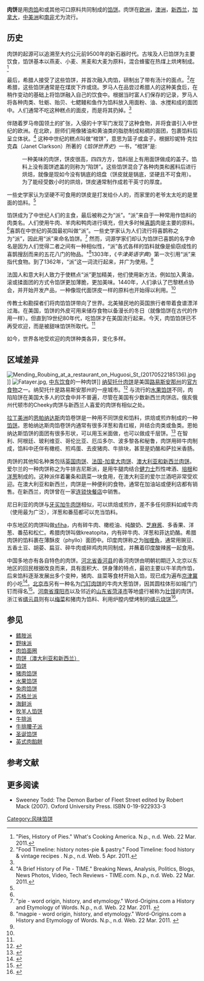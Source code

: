<!-- EDIT BELOW THIS LINE -->
{{Infobox prepared food
| name             = 肉饼
| image            = [[File:Homemade_meat_pie.jpg|250px]]
| caption          = 自制牛肉蔬菜馅饼 
| alternate_name   = 
| country          =
| region           = 
| creator          = 
| course           = 
| 种类             = [[Pie#美味馅饼|Savoury pie]]
| served           = 
| 主料             = [[肉|肉]]
| variations       = 
| calories         = 
| other            = 
}}


'''肉饼'''是用[[肉馅|肉馅]]和或其他可口原料共同制成的[[馅饼|馅饼]]。肉饼在[[欧洲|欧洲]]，[[澳洲|澳洲]]，[[新西兰|新西兰]]，[[加拿大|加拿大]]，[[中美洲|中美洲]]和[[南非|南非]]尤为流行。

==历史==
肉饼的起源可以追溯至大约公元前9500年的新石器时代。古埃及人已馅饼为主要饮食，馅饼基本以燕麦、小麦、黑麦和大麦为原料，混合蜂蜜在热煤上烘烤制成。<ref>"Pies, History of Pies." What's Cooking America. N.p., n.d. Web. 22 Mar. 2011.</ref>

最后，希腊人接受了这些馅饼，并首次融入肉馅，研制出了带有汤汁的面点。<ref name="#1">"Food Timeline: history notes-pie & pastry." Food Timeline: food history & vintage recipes . N.p., n.d. Web. 5 Apr. 2011.</ref>在希腊，这些馅饼通常是在煤炭下炸或烧。罗马人在品尝过希腊人的这种美食后，在稍作变动的基础上将馅饼融入自己的饮食中。根据当时富人们保存的记录，罗马人将各种肉类、牡蛎、贻贝、七鳃鳗和鱼作为馅料放入用面粉、油、水搅和成的面团中。人们通常不吃这种糕点的面皮，而是将其扔掉。<ref name="#1"/>

伴随着罗马帝国领土的扩张，入侵的十字军门发现了这种食物，并将食谱引入中世纪的欧洲。在北欧，厨师们用像猪油和黄油类的脂肪制成粘稠的面团，包裹馅料后呈立体状。<ref name="#2">"A Brief History of Pie - TIME." Breaking News, Analysis, Politics, Blogs, News Photos, Video, Tech Reviews - TIME.com. N.p., n.d. Web. 22 Mar. 2011.</ref> 这种中世纪的糕点叫做“棺饼”，意思为篮子或盒子，根据珍妮特·克拉克森（Janet Clarkson）所著的《''馅饼世界史''》一书，“棺饼”是:

:一种美味的肉饼，饼皮很高，四四方方，馅料层上有用面饼做成的盖子。馅料上没有面饼遮盖的则称为“陷饼”。这些馅饼混合了各种肉类和酱料后进行烘焙，就像是现如今没有锅底的焙盘（饼皮就是锅底，坚硬且不可食用）。为了能经受数小时的烘焙，饼皮通常制作成若干英寸的厚度。

一些史学家{{who|date=June 2013}}认为坚硬不可食用的饼皮是打发给仆人的，而家里的老爷太太吃的是里面的馅料。<ref name="#1"/>

馅饼成为了中世纪人们的主食，最后被称之为“派”。“派”来自于一种常用作馅料的肉类名。人们使用牛肉、羊肉和鸭肉进行填充，但大多时候[[喜鹊|喜鹊]]肉是主要的原料。<ref name="#2"/>喜鹊在中世纪的英国最初叫做“派”。一些史学家{{who|date=June 2013}}认为人们流行将喜鹊称之为“派”，因此用“派”来命名馅饼。<ref>"pie - word origin, history, and etymology." Word-Origins.com a History and Etymology of Words. N.p., n.d. Web. 22 Mar. 2011. {{dead link|date=June 2013}}</ref> 然而，词源学家们{{who|date=June 2013}}却认为馅饼已喜鹊的名字命名是因为人们觉得二者之间有一种相似性，“派”各式各样的馅料就像是偷窃成性的喜鹊搜刮而来的五花八门的物品。"<ref>"magpie - word origin, history, and etymology." Word-Origins.com a History and Etymology of Words. N.p., n.d. Web. 22 Mar. 2011. {{dead link|date=June 2013}}</ref>1303年，《''牛津英语字典''》第一次引用“派”来指代食物。到了1362年，“派”这一词流行起来，并广为使用。<ref name="#1"/>

法国人和意大利人致力于使糕点“派”更加精美，他们使用新方法，例如加入黄油，滚或揉面团的方式令馅饼更加薄脆，更加美味。1440年，人们承认了巴黎糕点协会，并开始开发产品，一种像现代面饼皮一样的原料也开始得以利用。<ref name="#1"/>

传教士和勘探者们将肉馅馅饼带向了世界。北美殖民地的英国旅行者带着食谱漂洋过海。在美国，馅饼的外皮可用来储存食物以备漫长的冬日（就像馅饼在古代的作用一样）。但直到19世纪80年代，吃馅饼才在美国流行起来。今天，肉馅馅饼已不再受欢迎，而是被甜味馅饼所取代。<ref name="#2"/>

如今，世界各地受欢迎的肉饼种类各异，变化多样。

==区域差异==
[[File:Mending_Roubing_at_a_restaurant_on_Huguosi_St_(20170522185136).jpg|thumb]]]]
[[File:Fatayer.jpg|thumb]], [[中东饮食|中东饮食]]的一种肉饼]]
[[纳契托什肉饼|纳契托什肉饼]]是美国[[路易斯安那州|路易斯安那州]]的[[官方食物|官方食物]]之一。纳契托什是路易斯安那州的一座城市。<ref>{{cite news|last=Clairborne|first=Craig|title=Turnovers: A Dish With an International Heritage|accessdate=March 31, 2011|newspaper=New York Times|date=May 5, 1982}}</ref> 与流行的[[水果馅饼|水果馅饼]]不同，肉陷陷饼在美国大多人的饮食中并不普遍，尽管在美国有少数新西兰肉饼店。俄亥俄州代顿市的Cheeky肉饼与新西兰人喜爱的肉饼有相似之处。

[[拉丁美洲|拉丁美洲]]的[[恩帕纳达斯|恩帕纳达斯]]肉馅卷饼是一种用不同饼皮和馅料，烘焙或煎炸制成的一种[[馅饼|馅饼]]。恩帕纳达斯肉馅卷饼内通常有很多洋葱和青红椒，并结合肉类或鱼类。恩帕纳达斯馅饼的面团有很多形状，可以用玉米面做，也可以做成千层饼。<ref>{{cite book|last=Casas|first=Penelope|title=The Foods and Wines of Spain|url=https://archive.org/details/foodswinesofspai00casa|year=1982|publisher=Alfred A. Knopf|location=New York|isbn=978-0-394-51348-5|pages=[https://archive.org/details/foodswinesofspai00casa/page/52 52]}}</ref> 在智利、阿根廷、玻利维亚、哥伦比亚、厄瓜多尔、波多黎各和秘鲁，肉饼用碎牛肉制成，馅料中还伴有橄榄、煎鸡蛋、去皮猪肉、牛排块，甚至是奶酪和萨拉米香肠。

肉饼的其他知名种类包括[[Steak_pie|英国肉饼]]、[[Tourtière|法国-加拿大肉饼]]、[[澳大利亚和新西兰肉饼|澳大利亚和新西兰肉饼]]。爱尔兰的一种肉饼称之为牛排吉尼斯派，是用牛腿肉结合[[健力士|健力士]]烈性啤酒、[[培根|培根]]和[[洋葱|洋葱]]制成的。这种派伴着薯条和蔬菜一块食用，在澳大利亚的爱尔兰酒吧非常受欢迎。在澳大利亚和新西兰，肉饼是一种便利的食物，通常在加油站或便利店都有销售。在新西兰，肉饼曾在一家[[Georgie_Pie|连锁快餐店]]中销售。

尼日利亚的肉饼与[[Jamaican_patty|牙买加牛肉饼]]相似，可以烘焙或煎炸，差不多任何原料如咸牛肉（使用最为广泛），洋葱和番茄都可以充当馅料。

中东地区的肉饼叫做[[sfiha|sfiha]]，内有碎牛肉、橄榄油、纯酸奶、[[芝麻酱|芝麻酱]]、多香果、洋葱、番茄和松仁。希腊肉饼叫做kreatopita，内有碎牛肉、洋葱和菲达奶酪。希腊肉饼的馅料裹在薄酥皮（phyllo）面团中。印度肉饼称之为[[咖喱角|咖喱角]]，通常用豌豆、五香土豆、胡荽、扁豆、碎牛肉或碎鸡肉共同制成，并蘸着印度酸辣酱一起食用。

中国多地亦有各自特色的肉饼。[[河北省|河北省]][[香河县|香河县]]的香河肉饼由明朝初期迁入北京以东地区的回民根据{{link-en|突厥饼|Börek}}改良而来，具有面积大、饼身薄的特点，最初主要以牛羊肉作馅，后来馅料逐渐发展出多个变种，猪肉、韭菜等食材开始入馅，现已成为遍布[[京津冀城市群|京津冀]]的小吃<ref>{{cite web|url=https://www.thepaper.cn/newsDetail_forward_3314033|title=【方志香河】香河肉饼脆嫩香|publisher=香河方志|date=2019-04-18|accessdate=2021-09-04}}</ref>。[[北京市|北京市]]另有一种名为[[门钉肉饼|门钉肉饼]]的牛肉大葱馅饼，因其圆柱体形如城门门钉而得名<ref>{{cite web|url=https://www.chinanews.com/hwjy/2012/12-06/4388671.shtml|title=门钉与门钉肉饼|publisher=华文教育|date=2012-12-06|accessdate=2021-09-04}}</ref>。[[河南省|河南省]][[濮阳市|濮阳市]]以及邻近的[[山东省|山东省]][[菏泽市|菏泽市]]等地盛行被称为[[濮阳壮馍|壮馍]]的肉饼。浙江省[[缙云县|缙云县]]则有以[[梅菜|梅菜]]和猪肉为馅料、利用炉膛内壁烤制的[[缙云烧饼|缙云烧饼]]<ref>{{cite web|url=https://zj.zjol.com.cn/news/1101826.html|title=档案寻访⑱丨路口闻香，竟是缙云烧饼|publisher=浙江新闻客户端|date=2018-12-21|accessdate=2021-09-04}}</ref>。

==参见==
{{Portal|Food}}
{{Div col|3}}
*[[鳍肢派|鳍肢派]]
*[[野味派|野味派]]
*[[肉馅面圈|肉馅面圈]]
*[[肉饼（澳大利亚和新西兰）|肉饼（澳大利亚和新西兰）]]
*[[馅饼|馅饼]]
*[[猪肉馅饼|猪肉馅饼]]
*[[水果馅饼|水果馅饼]]
*[[兔肉馅饼|兔肉馅饼]]
*[[苏格兰派|苏格兰派]]
*[[海鲜派|海鲜派]]
*[[牧羊人馅饼|牧羊人馅饼]]
*[[牛排派|牛排派]]
*[[牛排腰子派|牛排腰子派]]
*[[圣诞馅饼|圣诞馅饼]]
*[[百果餡餅|英式肉餡餅]]
{{Div col end}}

==参考文献==
{{Reflist|2}}

==更多阅读==
*Sweeney Todd: The Demon Barber of Fleet Street edited by Robert Mack (2007). Oxford University Press. ISBN 0-19-922933-3

{{DEFAULTSORT:Meat Pie}}

[[Category:风味馅饼|Category:风味馅饼]]